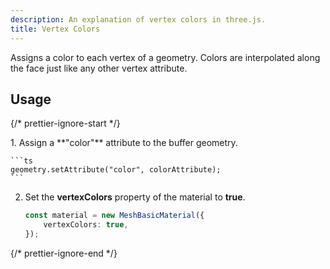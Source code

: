 ```yaml
---
description: An explanation of vertex colors in three.js.
title: Vertex Colors
---
```




Assigns a color to each vertex of a geometry. Colors are interpolated along the face just like any other vertex attribute.

<App client:visible />
<Tabs directory="shaders/vertex-colors" />

## Usage

{/* prettier-ignore-start */}

<Steps>
1. Assign a **"color"** attribute to the buffer geometry.

    ```ts
    geometry.setAttribute("color", colorAttribute);
    ```

2. Set the **vertexColors** property of the material to **true**.

    ```ts
    const material = new MeshBasicMaterial({
    	vertexColors: true,
    });
    ```
</Steps>

{/* prettier-ignore-end */}
